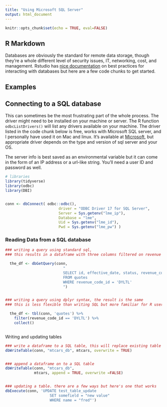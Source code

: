 ```yaml
---
title: "Using Microsoft SQL Server"
output: html_document
---
```


```r
knitr::opts_chunk$set(echo = TRUE, eval=FALSE)

```

## R Markdown

Databases are obviously the standard for remote data storage, though they're a whole different level of security issues, IT, networking, cost, and management. Rstudio has [nice documentation](https://db.rstudio.com/) on best practices for interacting with databases but here are a few code chunks to get started.


## Examples

## Connecting to a SQL database

This can sometimes be the most frustrating part of the whole process. The driver might need to be installed on your machine or server. The R function `odbcListDrivers()` will list any drivers available on your machine. The driver listed in the code chunk below is free, works with Microsoft SQL server, and I personally have used it on Mac and linux. It's available at [Microsoft](https://docs.microsoft.com/en-us/sql/connect/odbc/download-odbc-driver-for-sql-server?view=sql-server-ver15), but appropriate driver depends on the type and version of sql server and your OS.

The server info is best saved as an environmental variable but it can come in the form of an IP address or a url-like string. You'll need a user ID and password as well.

```r
# libraries
library(tidyverse)
library(odbc)
library(DBI)


conn <- dbConnect( odbc::odbc(),
                        driver = "ODBC Driver 17 for SQL Server",
                        Server = Sys.getenv("lme_ip"),
                        Database = "lme",
                        Uid = Sys.getenv("lme_id"),
                        Pwd = Sys.getenv("lme_pw") )
```


### Reading Data from a SQL database

```r


### writing a query using standard sql, 
### this results in a dataframe with three columns filtered on revenue code

  the_df <- dbGetQuery(conn,
                          "
                          SELECT id, effective_date, status, revenue_code_id
                          FROM quotes
                          WHERE revenue_code_id = 'DYLTL'
                          ")


### writing a query using dplyr syntax, the result is the same
### this is less flexible than writing SQL but more familiar for R users

  the_df <- tbl(conn, 'quotes') %>% 
    filter(revenue_code_id == 'DYLTL') %>% 
    collect()



```



Writing and updating tables

```r
### write a dataframe to a SQL table, this will replace existing table
dbWriteTable(conn, "mtcars_db", mtcars, overwrite = TRUE)


### append a dataframe on to a SQL table
dbWriteTable(conn, "mtcars_db", 
             mtcars, append = TRUE, overwrite =FALSE)


### updating a table. there are a few ways but here's one that works
dbExecute(conn, 'UPDATE test_table_update 
                    SET somefield = "new value"  
                    WHERE name = "fred"')


```
